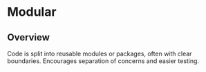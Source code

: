 # Modular

## Overview

Code is split into reusable modules or packages, often with clear boundaries. Encourages separation of concerns and easier testing.
